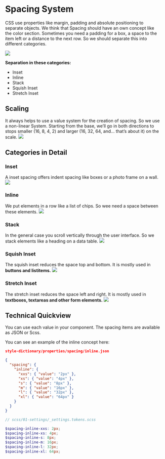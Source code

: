 
<Meta title='1.Docs|08-Spacing System'/>

# Spacing System
CSS use properties like margin, padding and absolute positioning to separate objects. We think that Spacing should have an own concept like the color section. Sometimes you need a padding for a box, a space to the item left or a distance to the next row. So we should separate this into different categories.

<img src={imgSpacingOverview} />

**Separation in these categories:**
* Inset
* Inline
* Stack
* Squish Inset
* Stretch Inset

## Scaling
It always helps to use a value system for the creation of spacing. So we use a non-linear System. Starting from the base, we’ll go in both directions to stops smaller (16, 8, 4, 2) and larger (16, 32, 64, and… that’s about it) on the scale.
<img src={imgSpacing} />

## Categories in Detail

### Inset
A inset spacing offers indent spacing like boxes or a photo frame on a wall.
<img src={imgSpacingInset} />
<br/>

### Inline
We put elements in a row like a list of chips. So wee need a space between these elements.
<img src={imgSpacingInline} />
<br/>

### Stack
In the general case you scroll vertically through the user interface. So we stack elements like a heading on a data table.
<img src={imgSpacingStack} />
<br/>

### Squish Inset
The squish inset reduces the space top and bottom. It is mostly used in **buttons and listitems.**
<img src={imgSpacingSquishInset} />
<br/>

### Stretch Inset
The stretch inset reduces the space left and right. It is mostly used in **textboxes, textareas and other form elements.**
<img src={imgSpacingStretchInset} />

## Technical Quickview
You can use each value in your component. The spacing items are available as JSON or Scss. 

You can see an example of the inline concept here:

```json
style-dictionary/properties/spacing/inline.json

{
  "spacing": {
    "inline": {
      "xxs": { "value": "2px" },
      "xs": { "value": "4px" },
      "s": { "value": "8px" },
      "m": { "value": "16px" },
      "l": { "value": "32px" },
      "xl": { "value": "64px" }
    }
  }
}
```

```scss
// scss/01-settings/_settings.tokens.scss

$spacing-inline-xxs: 2px;
$spacing-inline-xs: 4px;
$spacing-inline-s: 8px;
$spacing-inline-m: 16px;
$spacing-inline-l: 32px;
$spacing-inline-xl: 64px;
```
